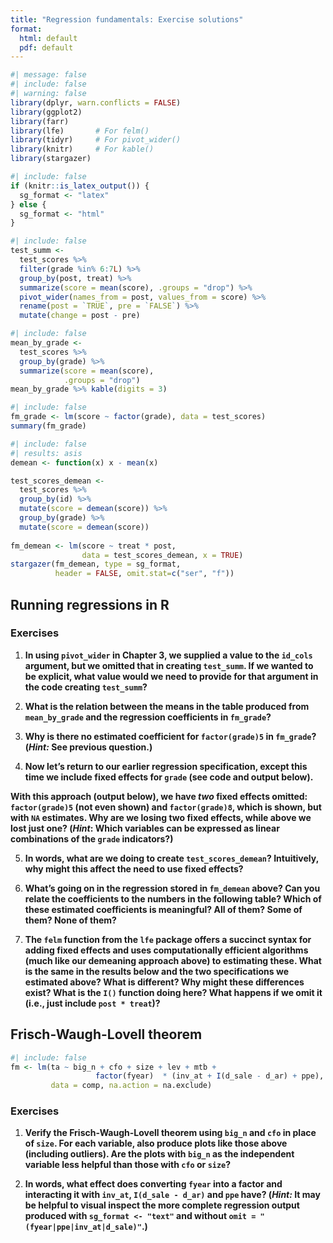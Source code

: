 ```yaml
---
title: "Regression fundamentals: Exercise solutions"
format:
  html: default
  pdf: default
---
```


```r
#| message: false
#| include: false
#| warning: false
library(dplyr, warn.conflicts = FALSE)
library(ggplot2)
library(farr)
library(lfe)       # For felm()
library(tidyr)     # For pivot_wider()
library(knitr)     # For kable()
library(stargazer)
```

```r
#| include: false
if (knitr::is_latex_output()) {
  sg_format <- "latex"
} else {
  sg_format <- "html"
}
```

```r
#| include: false
test_summ <-
  test_scores %>%
  filter(grade %in% 6:7L) %>%
  group_by(post, treat) %>%
  summarize(score = mean(score), .groups = "drop") %>%
  pivot_wider(names_from = post, values_from = score) %>%
  rename(post = `TRUE`, pre = `FALSE`) %>%
  mutate(change = post - pre)
```

```r
#| include: false
mean_by_grade <-
  test_scores %>%
  group_by(grade) %>%
  summarize(score = mean(score),
            .groups = "drop") 
mean_by_grade %>% kable(digits = 3)
```

```r
#| include: false
fm_grade <- lm(score ~ factor(grade), data = test_scores)
summary(fm_grade)
```

```r
#| include: false
#| results: asis
demean <- function(x) x - mean(x)

test_scores_demean <-
  test_scores %>%
  group_by(id) %>%
  mutate(score = demean(score)) %>%
  group_by(grade) %>%
  mutate(score = demean(score)) 
  
fm_demean <- lm(score ~ treat * post, 
                data = test_scores_demean, x = TRUE)
stargazer(fm_demean, type = sg_format, 
          header = FALSE, omit.stat=c("ser", "f"))
```

## Running regressions in R

### Exercises

1.  **In using `pivot_wider` in Chapter 3, we supplied a value to the `id_cols` argument, but we omitted that in creating `test_summ`. If we wanted to be explicit, what value would we need to provide for that argument in the code creating `test_summ`?**

2.  **What is the relation between the means in the table produced from `mean_by_grade` and the regression coefficients in `fm_grade`?**

3.  **Why is there no estimated coefficient for `factor(grade)5` in `fm_grade`? (*Hint:* See previous question.)**

4.  **Now let's return to our earlier regression specification, except this time we include fixed effects for `grade` (see code and output below).**

**With this approach (output below), we have *two* fixed effects omitted: `factor(grade)5` (not even shown) and `factor(grade)8`, which is shown, but with `NA` estimates. Why are we losing two fixed effects, while above we lost just one? (*Hint*: Which variables can be expressed as linear combinations of the `grade` indicators?)**

5.  **In words, what are we doing to create `test_scores_demean`? Intuitively, why might this affect the need to use fixed effects?**

6.  **What's going on in the regression stored in `fm_demean` above? Can you relate the coefficients to the numbers in the following table? Which of these estimated coefficients is meaningful? All of them? Some of them? None of them?**

7.  **The `felm` function from the `lfe` package offers a succinct syntax for adding fixed effects and uses computationally efficient algorithms (much like our demeaning approach above) to estimating these. What is the same in the results below and the two specifications we estimated above? What is different? Why might these differences exist? What is the `I()` function doing here? What happens if we omit it (i.e., just include `post * treat`)?**

## Frisch-Waugh-Lovell theorem {#fwl}

```r
#| include: false
fm <- lm(ta ~ big_n + cfo + size + lev + mtb + 
                   factor(fyear)  * (inv_at + I(d_sale - d_ar) + ppe),
         data = comp, na.action = na.exclude)
```

### Exercises

1.  **Verify the Frisch-Waugh-Lovell theorem using `big_n` and `cfo` in place of `size`. For each variable, also produce plots like those above (including outliers). Are the plots with `big_n` as the independent variable less helpful than those with `cfo` or `size`?**

2.  **In words, what effect does converting `fyear` into a factor and interacting it with `inv_at`, `I(d_sale - d_ar)` and `ppe` have? (*Hint:* It may be helpful to visual inspect the more complete regression output produced with `sg_format <- "text"` and without `omit = "(fyear|ppe|inv_at|d_sale)"`.)**
